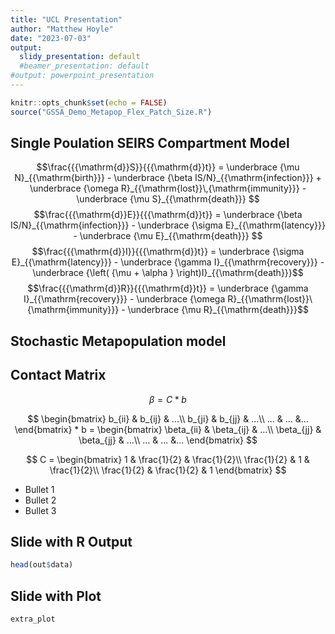 ```yaml
---
title: "UCL Presentation"
author: "Matthew Hoyle"
date: "2023-07-03"
output:
  slidy_presentation: default
  #beamer_presentation: default
#output: powerpoint_presentation
---
```


```r
knitr::opts_chunk$set(echo = FALSE)
source("GSSA_Demo_Metapop_Flex_Patch_Size.R")
```

## Single Poulation SEIRS Compartment Model

$$\frac{{{\mathrm{d}}S}}{{{\mathrm{d}}t}} = \underbrace {\mu N}_{{\mathrm{birth}}} - \underbrace {\beta IS/N}_{{\mathrm{infection}}} + \underbrace {\omega R}_{{\mathrm{lost}}\,{\mathrm{immunity}}} - \underbrace {\mu S}_{{\mathrm{death}}}
$$
$$\frac{{{\mathrm{d}}E}}{{{\mathrm{d}}t}} = \underbrace {\beta IS/N}_{{\mathrm{infection}}} - \underbrace {\sigma E}_{{\mathrm{latency}}} - \underbrace {\mu E}_{{\mathrm{death}}}
$$
$$\frac{{{\mathrm{d}}I}}{{{\mathrm{d}}t}} = \underbrace {\sigma E}_{{\mathrm{latency}}} - \underbrace {\gamma I}_{{\mathrm{recovery}}} - \underbrace {\left( {\mu + \alpha } \right)I}_{{\mathrm{death}}}$$
$$\frac{{{\mathrm{d}}R}}{{{\mathrm{d}}t}} = \underbrace {\gamma I}_{{\mathrm{recovery}}} - \underbrace {\omega R}_{{\mathrm{lost}}\ {\mathrm{immunity}}} - \underbrace {\mu R}_{{\mathrm{death}}}$$ 


## Stochastic Metapopulation model



## Contact Matrix
$$
\beta = C * b
$$

$$
\begin{bmatrix}
b_{ii} & b_{ij} & ...\\
b_{ji} & b_{jj} & ...\\
... & ... &...
\end{bmatrix} 
*
b
=
\begin{bmatrix}
\beta_{ii} & \beta_{ij} & ...\\
\beta_{jj} & \beta_{jj} & ...\\
... & ... &...
\end{bmatrix} 
$$

$$ 
C
=
\begin{bmatrix}
1 & \frac{1}{2} & \frac{1}{2}\\
\frac{1}{2} & 1 & \frac{1}{2}\\
\frac{1}{2} & \frac{1}{2} & 1
\end{bmatrix}
$$

- Bullet 1
- Bullet 2
- Bullet 3

## Slide with R Output

```r
head(out$data)
```

## Slide with Plot

```r
extra_plot
```

